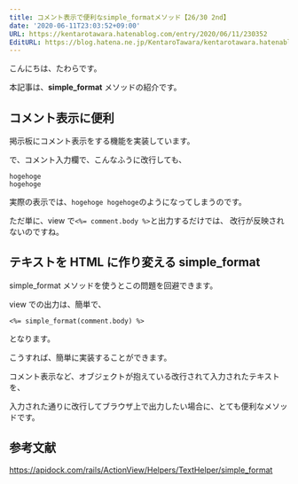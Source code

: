 ```yaml
---
title: コメント表示で便利なsimple_formatメソッド【26/30 2nd】
date: '2020-06-11T23:03:52+09:00'
URL: https://kentarotawara.hatenablog.com/entry/2020/06/11/230352
EditURL: https://blog.hatena.ne.jp/KentaroTawara/kentarotawara.hatenablog.com/atom/entry/26006613583835211
---
```


こんにちは、たわらです。

本記事は、**simple_format** メソッドの紹介です。

## コメント表示に便利

掲示板にコメント表示をする機能を実装しています。

で、コメント入力欄で、こんなふうに改行しても、

```
hogehoge
hogehoge
```

実際の表示では、`hogehoge hogehoge`のようになってしまうのです。

ただ単に、view で`<%= comment.body %>`と出力するだけでは、
改行が反映されないのですね。

## テキストを HTML に作り変える simple_format

simple_format メソッドを使うとこの問題を回避できます。

view での出力は、簡単で、

`<%= simple_format(comment.body) %>`

となります。

こうすれば、簡単に実装することができます。

コメント表示など、オブジェクトが抱えている改行されて入力されたテキストを、

入力された通りに改行してブラウザ上で出力したい場合に、とても便利なメソッドです。

## 参考文献

https://apidock.com/rails/ActionView/Helpers/TextHelper/simple_format
